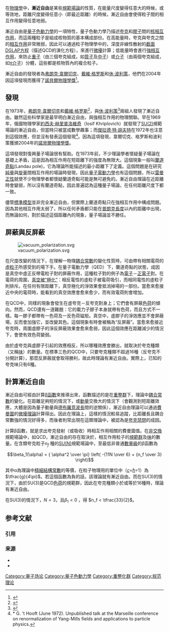 {{NoteTA|G1=物理学}}

在[[物理學|物理學]]中，'''漸近自由'''是某些[[規範場論|規範場論]]的性質，在能量尺度變得任意大的時候，或等效地，距離尺度變得任意小（即最近距離）的時候，漸近自由會使得粒子間的相互作用變得任意地弱。

漸近自由是[[量子色動力學|量子色動力學]]的一項特性，量子色動力學乃描述[[夸克|夸克]]和[[膠子|膠子]]間的[[強相互作用|核相互作用]]，而這兩種粒子是組成核物質的基本構成部份。在高能量時，夸克與夸克之間的[[相互作用|相互作用]]非常微弱，因此可以通過粒子物理學中的，深度非線性散射的[[截面_(物理)|截面]][[DGLAP方程|DGLAP方程]]（描述QCD的演化方程），來進行[[微擾理論|微擾]]計算；低能量時會進行[[強相互作用|強相互作用]]，來防止[[重子|重子]]（由三個夸克組成，如[[質子|質子]]及[[中子|中子]]）或[[介子|介子]]（由兩個夸克組成，如[[π介子|π介子]]）分體，這些都是核物質內的複合粒子。

漸近自由的發現者為[[弗朗克·韋爾切克|弗朗克·韋爾切克]]、[[戴維·格罗斯|戴維·格罗斯]]和[[休·波利策|休·波利策]]，他們在2004年因這項發現而獲得了[[諾貝爾物理學獎|諾貝爾物理學獎]]<ref>{{Cite web |publisher=Nobel Media |work=NobelPrize.org |title=The Nobel Prize in Physics 2004 |url=http://nobelprize.org/nobel_prizes/physics/laureates/2004/ |accessdate=26 August 2011 |archive-date=2010-11-06 |archive-url=https://web.archive.org/web/20101106025744/http://nobelprize.org/nobel_prizes/physics/laureates/2004/ |dead-url=no }}</ref>。

== 發現 ==
在1973年，[[弗朗克·韋爾切克|弗朗克·韋爾切克]]和[[戴維·格罗斯|戴維·格罗斯]]<ref>{{cite journal
 |author=D.J. Gross, F. Wilczek
 |year=1973
 |title=Ultraviolet behavior of non-abeilan gauge theories
 |journal=[[Physical_Review_Letters|Physical Review Letters]]
 |volume=30 |issue= |pages = 1343–1346
 |doi=10.1103/PhysRevLett.30.1343
 |bibcode=1973PhRvL..30.1343G
}}</ref>，與[[休·波利策|休·波利策]]<ref>{{cite journal
 |author=H.D. Politzer
 |year=1973
 |title=Reliable perturbative results for strong interactions
 |journal=[[Physical_Review_Letters|Physical Review Letters]]
 |volume=30 |issue= 26|pages=1346–1349
 |doi=10.1103/PhysRevLett.30.1346
|bibcode=1973PhRvL..30.1346P
}}</ref>兩組人發現了漸近自由。雖然這些科學家是最早明白漸近自由，與強相互作用的物理關聯。早在1969年，俄國物理學家[[約西夫·赫里普洛維奇|約西夫·赫里普洛維奇]]（Iosif Khriplovich）就發現了[[特殊酉群|SU(2)]]規範場論的漸近自由，但當時只被當成數學趣事；而[[傑拉德·特·胡夫特|傑拉德·特·胡夫特]]在1972年也注意到這個效應，但並沒有發表這個發現<ref>* G. 't Hooft (June 1972). Unpublished talk at the Marseille conference on renormalization of Yang-Mills fields and applications to particle physics.
</ref>。因為這項發現，韋爾切克、格罗斯和波利策獲頒2004年的[[諾貝爾物理學獎|諾貝爾物理學獎]]。

這項發現對復興量子場論很有幫助。在1973年前，不少理論學者懷疑量子場論在基礎上矛盾，這是因為相互作用在短距離下的強度為無限大。這個現象一般叫[[蘭道奇點|蘭道奇點]](Landau pole)，它為理論所能描述的最小距離下了定義。這個問題是在研究[[純量|純量]]與[[旋量|旋量]]間相互作用的場論時發現，因此[[量子電動力學|量子電動力學]]也有這個問題，所以[[雷曼正性|雷曼正性]]就使不少物理學者都懷疑蘭道奇點可能是無可避免的。漸近自由理論在近距離時會變弱，所以沒有蘭道奇點，因此普遍認為這種量子場論，在任何距離尺度下都一致。

儘管[[標準模型|標準模型]]並非完全漸近自由，但實際上蘭道奇點只在強相互作用中構成問題。因為其他相互作用太弱了，所以任何矛盾都只能在[[普朗克長度|普朗克長度]]以內的距離中出現，而無論如何，對於描述這個距離內的現象，量子場論並不勝任。

== 屏蔽與反屏蔽 ==
[[File:vacuum_polarization.svg|thumb]]

在尺度改變的情況下，在理解一物理[[耦合常數|耦合常數]]的變化性質時，可由帶有相關電荷的[[虛粒子|虛粒子]]所感受到的場下手。在量子電動力學（QED）下，蘭道奇點的狀態，成因是真空中虛正反帶電粒子對的屏蔽作用，這種粒子對的例子為[[電子|電子]]－[[正電子|正電子]]對。在電荷的周圍，[[真空極化|真空被“極化”]]：相反電性的虛粒子被電荷吸引，而相同電性的虛粒子則排斥。在任何有限距離下，真空極化的淨效果會抵消掉場的一部份。當愈來愈接近中央的電荷時，能看到的真空效應會愈來愈少，而有效電荷則會增加。

在QCD中，同樣的現象會發生在虛夸克－反夸克對身上；它們會有屏蔽[[色荷|色荷]]的傾向。然而，QCD還有一道難題：它的載力子膠子本身就帶有色荷，而且方式不一樣。每一膠子都帶有一色荷及一反色荷磁矩。真空中，虛膠子的淨效應並不會屏蔽場，反而會加強它，並改變其色。這個現象有時會被稱為“反屏蔽”。當愈來愈接近夸克時，周圍虛膠子的淨反屏蔽效果會愈來愈弱，因此這個效應在距離減少的情況下，會使有效色荷變弱。

由於虛夸克與虛膠子引起的效應相反，所以哪種效應會勝出，就取決於夸克種類（又稱[[味_(粒子物理學)|味]]）的數量。在標準三色的QCD中，只要夸克種類不超過16種（反夸克不分開計算），那麼反屏蔽就會取得勝利，故此時理論有漸近自由。實際上，已知的夸克味只有6種。

== 計算漸近自由 ==
漸近自由可經由計算[[β函數_(物理學)|β函數]]來推導出來，函數描述的是在[[重整群|重整群]]下，理論中[[耦合常數|耦合常數]]的變化。在距離足夠短的情況下，或[[動量|動量]]交換大的情況下（會觀測到短距離效應，大體是因為量子動量與[[德布羅意波長|德布羅意波長]]間的逆關係），漸近自由理論可以通過[[費曼圖|費曼圖]]的[[微擾理論|微擾理論]]計算得出。因此在理論上，這樣的情況較易追蹤，比距離長且耦合常數強的情況好得多，而後者則常出現在這類理論中，被認為是[[夸克禁閉|夸克禁閉]]的成因。

計算β函數，就是求出夸克發射（或吸收）時相互作用相關的費曼圖值。在[[阿貝爾群|非交換]]規範場論中，如QCD，漸近自由的存在取決於，相互作用粒子的[[規範場論|規範群]]及[[味_(粒子物理學)|味]]的數量。在含類夸克粒子<math>n_f</math> 種的[[特殊酉群|SU(N)]]規範場論中，至最低非普通[[數量級|數量級]]的β函數為

:<math>\beta_1(\alpha) = { \alpha^2 \over \pi} \left( -{11N \over 6} + {n_f \over 3} \right) </math>

其中α為理論中[[精細結構常數|精細結構常數]]的等價，在粒子物理用的單位中（[[光速|''c'']]=[[約化普朗克常數|''ħ'']]=1）為<math>\tfrac{g}{4\pi}</math>。若這個函數為負的話，該理論就有漸近自由。而在SU(3)的情況下，由於SU(3)是QCD[[色荷|色荷]]的規範群，因此在夸克種類小於或等於16種時，理論有漸近自由。

在SU(3)的情況下，<math>N=3</math>，且<math>\beta_1 < 0 </math> ，得 <math>n_f < \tfrac{33}{2}</math>。

== 参考文献 ==
=== 引用 ===
{{Reflist|2}}

=== 来源 ===
* {{cite arxiv
 |author = D.J. Gross
 |year = 1998
 |title = Twenty Five Years of Asymptotic Freedom
 |class = hep-th
 |eprint = hep-th/9809060
}}
* {{cite book
 |author = S. Pokorski
 |year  =1987
 |title = Gauge Field Theories
 |publisher = [[Cambridge_University_Press|Cambridge University Press]]
 |ISBN = 0-521-36846-4
}}

[[Category:量子场论|Category:量子场论]]
[[Category:量子色動力學|Category:量子色動力學]]
[[Category:重整化群|Category:重整化群]]
[[Category:规范理论|Category:规范理论]]